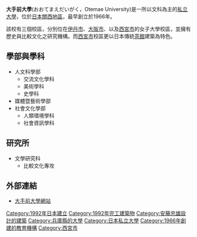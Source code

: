 {{Unreferenced|time=2015-09-22T02:41:19+00:00}}
{{大学(日本)
| 国=日本
| 大学名称=大手前大学
| ふりがな=おおてまえだいがく
| 英称=otemae University
| 图片=Otemae Itami Inano Campus.JPG
| 图片说明=
| 大学设置年=1966年
| 创立年=1946年
| 学校类别=私立
| 设置者=学校法人大手前学園
| 本部所在地=兵庫縣西宮市御茶家所町6-42
| 校园=さくら夙川（兵庫県西宮市）<br />いたみ稲野（兵庫県伊丹市）
| 学部=総合文化学部<br />メディア・芸術学部<br />現代社会学部
| 研究科=文学研究科| 大学の略称=「'''大手前'''」､｢'''OU'''｣
| 网站=http://www.otemae.ac.jp/
}}

'''大手前大學'''(おおてまえだいがく，Otemae University)是一所以文科為主的[[私立大學|私立大學]]，位於[[日本|日本]][[關西地區|關西地區]]，最早創立於1966年。

該校有三個校區，分別位在[[伊丹市|伊丹市]]、[[大阪市|大阪市]]、以及[[西宮市|西宮市]]的女子大學校區，並擁有歷史與比較文化之研究機構。而[[西宮市|西宮市]]校區更以日本傳統[[茶館|茶館]]建築為特色。

==學部與學科==
*人文科學部
**交流文化學科
**美術學科
**史學科
*媒體暨藝術學部
*社會文化學部
**人類環境學科
**社會資訊學科

==研究所==
*文學研究科
**比較文化專攻

==外部連結==
{{Commonscat|Otemae University}}
*[http://www.otemae.ac.jp/ 大手前大學網站]{{Wayback|url=http://www.otemae.ac.jp/ |date=20060907001802 }}

{{日本教育小作品}}
[[Category:1992年日本建立|Category:1992年日本建立]]
[[Category:1992年完工建築物|Category:1992年完工建築物]]
[[Category:安藤忠雄設計的建築|Category:安藤忠雄設計的建築]]
[[Category:兵庫縣的大學|Category:兵庫縣的大學]]
[[Category:日本私立大學|Category:日本私立大學]]
[[Category:1966年創建的教育機構|Category:1966年創建的教育機構]]
[[Category:西宮市|Category:西宮市]]